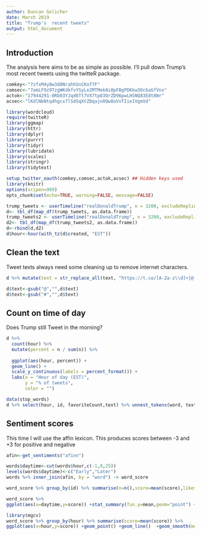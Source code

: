 ```yaml
---
author: Duncan Golicher
date: March 2019
title: "Trump's  recent tweets"
output: html_document
---
```


## Introduction

The analysis here aims to be as simple as possible.  I'll pull down Trump's most recent tweets using the twitteR package.

```r
comkey<-"7zfxM4y0w3d8NrahhSnCKof7F"
comsec<-"7amLF9z9TzgWKdkfvYSyLe2MTMek8i0pFBgPDKkw3OcbaGfVnx"
actok<-"17944291-0Rb03YJqd6Tt7VX7tpO3OrZD96pwLHSNQ83E8t8Wr"
acsec<-"lKdlNbNtq4hgcx7lSdSqXtZDqajn0Qw8oVvTIie1VgmVd"


```


```r
library(wordcloud)
require(twitteR)
library(ggmap)
library(httr)
library(dplyr)
library(purrr)
library(tidyr)
library(lubridate)
library(scales)
library(stringr)
library(tidytext)

setup_twitter_oauth(comkey,comsec,actok,acsec) ## Hidden keys used
library(knitr)
options(scipen=999)
opts_chunk$set(echo=TRUE, warning=FALSE, message=FALSE)
```

```r
trump_tweets <- userTimeline("realDonaldTrump", n = 3200, excludeReplies = TRUE)
d<- tbl_df(map_df(trump_tweets, as.data.frame))
trump_tweets2 <- userTimeline("realDonaldTrump", n = 3200, excludeReplies = TRUE,maxID=min(d$id))
d2<- tbl_df(map_df(trump_tweets2, as.data.frame))
d<-rbind(d,d2)
d$hour<-hour(with_tz(d$created, "EST"))
```

## Clean the text

Tweet texts always need some cleaning up to remove internet characters.

```r
d %>% mutate(text = str_replace_all(text, "https://t.co/[A-Za-z\\d]+|@;", "")) ->d

d$text<-gsub("@","",d$text)
d$text<-gsub("#","",d$text)
```


## Count on time of day

Does Trump still Tweet in the morning?

```r
d %>%
  count(hour) %>%
  mutate(percent = n / sum(n)) %>%
  
  ggplot(aes(hour, percent)) +
  geom_line() +
  scale_y_continuous(labels = percent_format()) +
  labs(x = "Hour of day (EST)",
       y = "% of tweets",
       color = "")
```

```r
data(stop_words)
d %>% select(hour, id, favoriteCount,text) %>% unnest_tokens(word, text) %>% anti_join(stop_words) -> words
```


## Sentiment scores

This time I will use the affin lexicon. This produces scores between -3 and +3 for positive and negative 

```r
afin<-get_sentiments("afinn")
```

```r
words$daytime<-cut(words$hour,c(-1,8,25))
levels(words$daytime)<-c("Early","Later")
words %>% inner_join(afin, by = "word") -> word_score

word_score %>% group_by(id) %>% summarise(n=n(),score=mean(score),likes=mean(favoriteCount)) %>% ggplot(aes(x=score,y=likes)) + geom_point() + geom_smooth()

```


```r
word_score %>%
ggplot(aes(x=daytime,y=score)) +stat_summary(fun.y=mean,geom="point") +stat_summary(fun.data=mean_cl_normal,geom="errorbar")

```


```r
library(mgcv)
word_score %>% group_by(hour) %>% summarise(score=mean(score)) %>%
ggplot(aes(x=hour,y=score)) +geom_point() +geom_line()  +geom_smooth(method="gam",formula=y~s(x))
```


